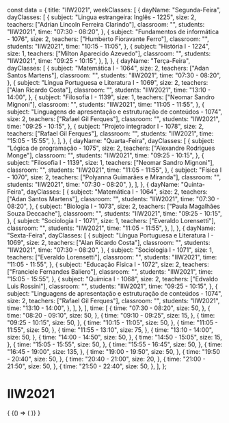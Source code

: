 const data = {
  title: "IIW2021",
  weekClasses: [
    {
      dayName: "Segunda-Feira",
      dayClasses: [
        {
          subject: "Lingua estrangeira: Inglês - 1225",
          size: 2,
          teachers: ["Adrian Lincoln Ferreira Clarindo"],
          classroom: "",
          students: "IIW2021",
          time: "07:30 - 08:20",
        },
        {
          subject: "Fundamentos de informática - 1076",
          size: 2,
          teachers: ["Humberto Fioravante Ferro"],
          classroom: "",
          students: "IIW2021",
          time: "10:15 - 11:05",
        },
        {
          subject: "História I - 1224",
          size: 1,
          teachers: ["Milton Aparecido Azevedo"],
          classroom: "",
          students: "IIW2021",
          time: "09:25 - 10:15",
        },
      ],
    },
    {
      dayName: "Terça-Feira",
      dayClasses: [
        {
          subject: "Matemática I - 1064",
          size: 2,
          teachers: ["Adan Santos Martens"],
          classroom: "",
          students: "IIW2021",
          time: "07:30 - 08:20",
        },
        {
          subject: "Língua Portuguesa e Literatura I - 1069",
          size: 2,
          teachers: ["Alan Ricardo Costa"],
          classroom: "",
          students: "IIW2021",
          time: "13:10 - 14:00",
        },
        {
          subject: "Filosofia I - 1139",
          size: 1,
          teachers: ["Neomar Sandro Mignoni"],
          classroom: "",
          students: "IIW2021",
          time: "11:05 - 11:55",
        },
        {
          subject:
            "Linguagens de apresentação e estruturação de conteúdos - 1074",
          size: 2,
          teachers: ["Rafael Gil Ferques"],
          classroom: "",
          students: "IIW2021",
          time: "09:25 - 10:15",
        },
        {
          subject: "Projeto integrador I - 1078",
          size: 2,
          teachers: ["Rafael Gil Ferques"],
          classroom: "",
          students: "IIW2021",
          time: "15:05 - 15:55",
        },
      ],
    },
    {
      dayName: "Quarta-Feira",
      dayClasses: [
        {
          subject: "Lógica de programação - 1075",
          size: 2,
          teachers: ["Alexandre Rodrigues Monge"],
          classroom: "",
          students: "IIW2021",
          time: "09:25 - 10:15",
        },
        {
          subject: "Filosofia I - 1139",
          size: 1,
          teachers: ["Neomar Sandro Mignoni"],
          classroom: "",
          students: "IIW2021",
          time: "11:05 - 11:55",
        },
        {
          subject: "Física I - 1070",
          size: 2,
          teachers: ["Polyanna Guimarães e Miranda"],
          classroom: "",
          students: "IIW2021",
          time: "07:30 - 08:20",
        },
      ],
    },
    {
      dayName: "Quinta-Feira",
      dayClasses: [
        {
          subject: "Matemática I - 1064",
          size: 2,
          teachers: ["Adan Santos Martens"],
          classroom: "",
          students: "IIW2021",
          time: "07:30 - 08:20",
        },
        {
          subject: "Biologia I - 1073",
          size: 2,
          teachers: ["Paula Magalhães Souza Deccache"],
          classroom: "",
          students: "IIW2021",
          time: "09:25 - 10:15",
        },
        {
          subject: "Sociologia I - 1071",
          size: 1,
          teachers: ["Everaldo Lorensetti"],
          classroom: "",
          students: "IIW2021",
          time: "11:05 - 11:55",
        },
      ],
    },
    {
      dayName: "Sexta-Feira",
      dayClasses: [
        {
          subject: "Língua Portuguesa e Literatura I - 1069",
          size: 2,
          teachers: ["Alan Ricardo Costa"],
          classroom: "",
          students: "IIW2021",
          time: "07:30 - 08:20",
        },
        {
          subject: "Sociologia I - 1071",
          size: 1,
          teachers: ["Everaldo Lorensetti"],
          classroom: "",
          students: "IIW2021",
          time: "11:05 - 11:55",
        },
        {
          subject: "Educação Física I - 1072",
          size: 2,
          teachers: ["Franciele Fernandes Baliero"],
          classroom: "",
          students: "IIW2021",
          time: "15:05 - 15:55",
        },
        {
          subject: "Química I - 1068",
          size: 2,
          teachers: ["Edvaldo Luis Rossini"],
          classroom: "",
          students: "IIW2021",
          time: "09:25 - 10:15",
        },
        {
          subject:
            "Linguagens de apresentação e estruturação de conteúdos - 1074",
          size: 2,
          teachers: ["Rafael Gil Ferques"],
          classroom: "",
          students: "IIW2021",
          time: "13:10 - 14:00",
        },
      ],
    },
  ],
  time: [
    {
      time: "07:30 - 08:20",
      size: 50,
    },
    {
      time: "08:20 - 09:10",
      size: 50,
    },
    {
      time: "09:10 - 09:25",
      size: 15,
    },
    {
      time: "09:25 - 10:15",
      size: 50,
    },
    {
      time: "10:15 - 11:05",
      size: 50,
    },
    {
      time: "11:05 - 11:55",
      size: 50,
    },
    {
      time: "11:55 - 13:10",
      size: 75,
    },
    {
      time: "13:10 - 14:00",
      size: 50,
    },
    {
      time: "14:00 - 14:50",
      size: 50,
    },
    {
      time: "14:50 - 15:05",
      size: 15,
    },
    {
      time: "15:05 - 15:55",
      size: 50,
    },
    {
      time: "15:55 - 16:45",
      size: 50,
    },
    {
      time: "16:45 - 19:00",
      size: 135,
    },
    {
      time: "19:00 - 19:50",
      size: 50,
    },
    {
      time: "19:50 - 20:40",
      size: 50,
    },
    {
      time: "20:40 - 21:00",
      size: 20,
    },
    {
      time: "21:00 - 21:50",
      size: 50,
    },
    {
      time: "21:50 - 22:40",
      size: 50,
    },
  ],
};

# IIW2021

<div>
  {
    <BrowserOnly>
      {() => (
        <Grid
          title={data.title}
          weekClasses={data.weekClasses}
          time={data.time}
        />
      )}
    </BrowserOnly>
  }
</div>
